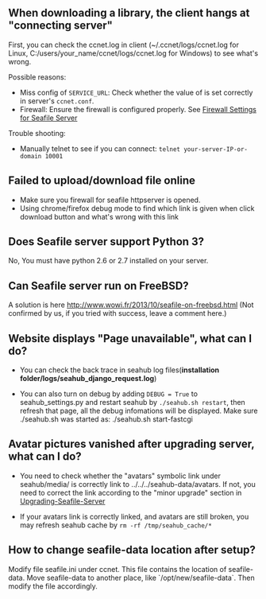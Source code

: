 == When downloading a library, the client hangs at "connecting server" ==

First, you can check the ccnet.log in client (~/.ccnet/logs/ccnet.log for Linux, C:/users/your_name/ccnet/logs/ccnet.log for Windows) to see what's wrong.

Possible reasons:

* Miss config of  <code>SERVICE_URL</code>: Check whether the value of is set correctly in server's <code>ccnet.conf</code>.
* Firewall: Ensure the firewall is configured properly. See [[Firewall Settings for Seafile Server ]]

Trouble shooting:

* Manually telnet to see if you can connect: <code>telnet your-server-IP-or-domain 10001</code> 

== Failed to upload/download file online ==

* Make sure you firewall for seafile httpserver is opened.
* Using chrome/firefox debug mode to find which link is given when click download button and what's wrong with this link

== Does Seafile server support Python 3? ==

No, You must have python 2.6 or 2.7 installed on your server.

== Can Seafile server run on FreeBSD? ==

A solution is here http://www.wowi.fr/2013/10/seafile-on-freebsd.html (Not confirmed by us, if you tried with success, leave a comment here.)

== Website displays "Page unavailable", what can I do? ==

* You can check the back trace in seahub log files('''installation folder/logs/seahub_django_request.log''')

* You can also turn on debug by adding <code>DEBUG = True</code> to seahub_settings.py and restart seahub by <code>./seahub.sh restart</code>, then refresh that page, all the debug infomations will be displayed. Make sure ./seahub.sh was started as: ./seahub.sh start-fastcgi

== Avatar pictures vanished after upgrading server, what can I do? ==

* You need to check whether the "avatars" symbolic link under seahub/media/ is correctly link to ../../../seahub-data/avatars. If not, you need to correct the link according to the "minor upgrade" section in [[Upgrading-Seafile-Server]]

* If your avatars link is correctly linked, and avatars are still broken, you may refresh seahub cache by <code>rm -rf /tmp/seahub_cache/*</code>

== How to change seafile-data location after setup? ==

Modify file seafile.ini under ccnet. This file contains the location of seafile-data. Move seafile-data to another place, like `/opt/new/seafile-data`. Then modify the file accordingly.
